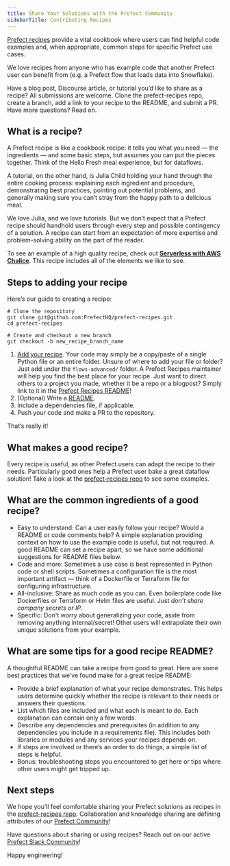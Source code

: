 ```yaml
---
title: Share Your Solutions with the Prefect Community
sidebarTitle: Contributing Recipes
---
```


[Prefect recipes](https://github.com/PrefectHQ/prefect-recipes) provide a vital cookbook where users can find helpful code examples and, when appropriate, common steps for specific Prefect use cases.

We love recipes from anyone who has example code that another Prefect user can benefit from (e.g. a Prefect flow that loads data into Snowflake).

Have a blog post, Discourse article, or tutorial you’d like to share as a recipe? All submissions are welcome. Clone the prefect-recipes repo, create a branch, add a link to your recipe to the README, and submit a PR. Have more questions? Read on.

What is a recipe?
--------------------------------------------------------

A Prefect recipe is like a cookbook recipe: it tells you what you need — the ingredients — and some basic steps, but assumes you can put the pieces together. Think of the Hello Fresh meal experience, but for dataflows.

A tutorial, on the other hand, is Julia Child holding your hand through the entire cooking process: explaining each ingredient and procedure, demonstrating best practices, pointing out potential problems, and generally making sure you can’t stray from the happy path to a delicious meal.

We love Julia, and we love tutorials. But we don’t expect that a Prefect recipe should handhold users through every step and possible contingency of a solution. A recipe can start from an expectation of more expertise and problem-solving ability on the part of the reader.

To see an example of a high quality recipe, check out **[Serverless with AWS Chalice](https://github.com/PrefectHQ/prefect-recipes/tree/main/flows-advanced/serverless)**. This recipe includes all of the elements we like to see.

Steps to adding your recipe
-----------------------------------------------------------------------------

Here’s our guide to creating a recipe:

```
# Clone the repository
git clone git@github.com:PrefectHQ/prefect-recipes.git
cd prefect-recipes

# Create and checkout a new branch
git checkout -b new_recipe_branch_name

```


1.  [Add your recipe](#what-are-the-common-ingredients-of-a-good-recipe). Your code may simply be a copy/paste of a single Python file or an entire folder. Unsure of where to add your file or folder? Just add under the `flows-advanced/` folder. A Prefect Recipes maintainer will help you find the best place for your recipe. Just want to direct others to a project you made, whether it be a repo or a blogpost? Simply link to it in the [Prefect Recipes README](https://github.com/PrefectHQ/prefect-recipes#readme)!
2.  (Optional) Write a [README](#what-are-some-tips-for-a-good-recipe-readme).
3.  Include a dependencies file, if applicable.
4.  Push your code and make a PR to the repository.

That’s really it!

What makes a good recipe?
------------------------------------------------------------------------

Every recipe is useful, as other Prefect users can adapt the recipe to their needs. Particularly good ones help a Prefect user bake a great dataflow solution! Take a look at the [prefect-recipes repo](https://github.com/PrefectHQ/prefect-recipes) to see some examples.

What are the common ingredients of a good recipe?
------------------------------------------------------------------------------------------------------------------------

*   Easy to understand: Can a user easily follow your recipe? Would a README or code comments help? A simple explanation providing context on how to use the example code is useful, but not required. A good README can set a recipe apart, so we have some additional suggestions for README files below.
*   Code and more: Sometimes a use case is best represented in Python code or shell scripts. Sometimes a configuration file is the most important artifact — think of a Dockerfile or Terraform file for configuring infrastructure.
*   All-inclusive: Share as much code as you can. Even boilerplate code like Dockerfiles or Terraform or Helm files are useful. Just _don’t share company secrets or IP_.
*   Specific: Don't worry about generalizing your code, aside from removing anything internal/secret! Other users will extrapolate their own unique solutions from your example.

What are some tips for a good recipe README?
--------------------------------------------------------------------------------------------------------------

A thoughtful README can take a recipe from good to great. Here are some best practices that we’ve found make for a great recipe README:

*   Provide a brief explanation of what your recipe demonstrates. This helps users determine quickly whether the recipe is relevant to their needs or answers their questions.
*   List which files are included and what each is meant to do. Each explanation can contain only a few words.
*   Describe any dependencies and prerequisites (in addition to any dependencies you include in a requirements file). This includes both libraries or modules and any services your recipes depends on.
*   If steps are involved or there’s an order to do things, a simple list of steps is helpful.
*   Bonus: troubleshooting steps you encountered to get here or tips where other users might get tripped up.

Next steps
-------------------------------------------

We hope you’ll feel comfortable sharing your Prefect solutions as recipes in the [prefect-recipes repo](https://github.com/PrefectHQ/prefect-recipes#contributions). Collaboration and knowledge sharing are defining attributes of our [Prefect Community](https://www.prefect.io/slack)!

Have questions about sharing or using recipes? Reach out on our active [Prefect Slack Community](https://www.prefect.io/slack)!

Happy engineering!